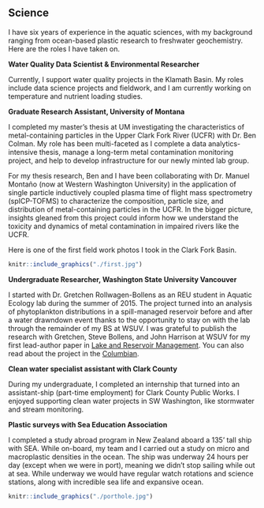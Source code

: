 <br>
<br>

## Science

I have six years of experience in the aquatic sciences, with my background ranging from ocean-based plastic research to freshwater geochemistry. Here are the roles I have taken on.

**Water Quality Data Scientist & Environmental Researcher**

Currently, I support water quality projects in the Klamath Basin. My roles include data science projects and fieldwork, and I am currently working on temperature and nutrient loading studies. 


**Graduate Research Assistant, University of Montana**

I completed my master’s thesis at UM investigating the characteristics of metal-containing particles in the Upper Clark Fork River (UCFR) with Dr. Ben Colman. My role has been multi-faceted as I complete a data analytics-intensive thesis, manage a long-term metal contamination monitoring project, and help to develop infrastructure for our newly minted lab group. 

For my thesis research, Ben and I have been collaborating with Dr. Manuel Montaño (now at Western Washington University) in the application of single particle inductively coupled plasma time of flight mass spectrometry (spICP-TOFMS) to characterize the composition, particle size, and distribution of metal-containing particles in the UCFR. In the bigger picture, insights gleaned from this project could inform how we understand the toxicity and dynamics of metal contamination in impaired rivers like the UCFR. 

Here is one of the first field work photos I took in the Clark Fork Basin.

```r
knitr::include_graphics("./first.jpg")
```


**Undergraduate Researcher, Washington State University Vancouver**


I started with Dr. Gretchen Rollwagen-Bollens as an REU student in Aquatic Ecology lab during the summer of 2015. The project turned into an analysis of phytoplankton distributions in a spill-managed reservoir before and after a water drawndown event thanks to the opportunity to stay on with the lab through the remainder of my BS at WSUV. I was grateful to publish the research with Gretchen, Steve Bollens, and John Harrison at WSUV for my first lead-author paper in [Lake and Reservoir Management](https://www.tandfonline.com/doi/full/10.1080/10402381.2019.1566935). You can also read about the project in the [Columbian](https://www.columbian.com/news/2015/aug/12/student-researchers-get-feet-wet/). 


**Clean water specialist assistant with Clark County**


During my undergraduate, I completed an internship that turned into an assistant-ship (part-time employment) for Clark County Public Works. I enjoyed supporting clean water projects in SW Washington, like stormwater and stream monitoring.  


**Plastic surveys with Sea Education Association**


I completed a study abroad program in New Zealand aboard a 135' tall ship with SEA. While on-board, my team and I carried out a study on micro and macroplastic densities in the ocean. The ship was underway 24 hours per day (except when we were in port), meaning we didn't stop sailing while out at sea. While underway we would have regular watch rotations and science stations, along with incredible sea life and expansive ocean. 


```r
knitr::include_graphics("./porthole.jpg")
```


